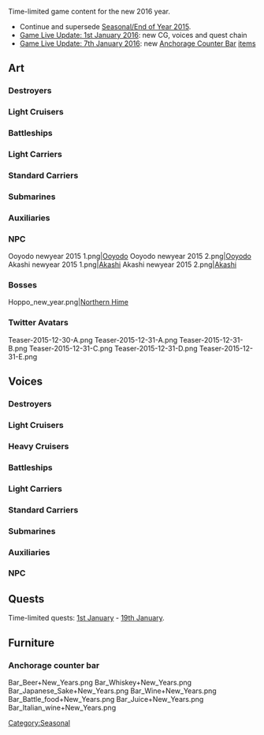 Time-limited game content for the new 2016 year.

*Continue and supersede [[Seasonal/End of Year 2015]].
*[[Thread:382121|Game Live Update: 1st January 2016]]: new CG, voices and quest chain
*[[Thread:384344|Game Live Update: 7th January 2016]]: new [[Furniture#Anchorage_counter_bar|Anchorage Counter Bar]] [[#Furniture|items]]

==Art==
{{SeasonalTOC|art=x|text=Ship girls, NPC and Bosses|Akebono|Yuudachi|Ushio|Nenohi|Makigumo|Yuugumo|Ooyodo|Fusou|Yamashiro|Zuihou|Taigei|Akitsushima|Mizuho|Amagi|I-401|Katori|Akashi|Akashi NPC|Ooyodo NPC|Northern Princess}}

===Destroyers===
{{SeasonalGallery|Akebono/Year End 2015|Yuudachi/Kai Ni New Year|Ushio/New Year|Ushio/Kai Ni New Year|Nenohi/New Year|Makigumo/New Year|Yuugumo/New Year}}

===Light Cruisers===
{{SeasonalGallery|Ooyodo/New Year|Ooyodo/Kai New Year}}

===Battleships===
{{SeasonalGallery|Fusou/New Year|Yamashiro/New Year}}

===Light Carriers===
{{SeasonalGallery|Zuihou/New Year|Zuihou/Kai New Year}}

===Standard Carriers===
{{SeasonalGallery|Amagi/New Year}}

===Submarines===
{{SeasonalGallery|I-401/New Year}}

===Auxiliaries===
{{SeasonalGallery|Akashi/New Year|Akashi/Kai New Year|Katori/New Year|Taigei/New Year|Akitsushima/New Year|Mizuho/New Year}}

===NPC===
<gallery spacing="small" bordercolor="transparent" captionalign="center" hideaddbutton="true">
Ooyodo newyear 2015 1.png|[[NPC|Ooyodo]]
Ooyodo newyear 2015 2.png|[[NPC|Ooyodo]]
Akashi newyear 2015 1.png|[[NPC|Akashi]]
Akashi newyear 2015 2.png|[[NPC|Akashi]]
</gallery>

===Bosses===
<gallery spacing="small" bordercolor="transparent" captionalign="center" hideaddbutton="true">
Hoppo_new_year.png|[[Northern Princess|Northern Hime]]
</gallery>

===Twitter Avatars===
<gallery spacing="small" bordercolor="transparent" captionalign="center" hideaddbutton="true">
Teaser-2015-12-30-A.png
Teaser-2015-12-31-A.png
Teaser-2015-12-31-B.png
Teaser-2015-12-31-C.png
Teaser-2015-12-31-D.png
Teaser-2015-12-31-E.png
</gallery>

==Voices==
{{SeasonalTOC|text=Ship girls and NPC|Murakumo|Oboro|Akebono|Sazanami|Ushio|Hatsuharu|Nenohi|Wakaba|Hatsushimo|Shiratsuyu|Shigure|Murasame|Yuudachi|Urakaze|Tanikaze|Hamakaze|Akizuki|Asagumo|Nowaki|Yamagumo|Yukikaze|Shimakaze|Fubuki|Shirayuki|Hatsuyuki|Miyuki|Ayanami|Shikinami|Kisaragi|Satsuki|Fumizuki|Nagatsuki|Kikuzuki|Mikazuki|Mochizuki|Yayoi|Uzuki|Samidare|Asashio|Ooshio|Michishio|Arashio|Arare|Kasumi|Kagerou|Shiranui|Kuroshio|Hatsukaze|Maikaze|Tokitsukaze|Teruzuki|Asashimo|Libeccio|Kazagumo|Arashi|Hagikaze|Umikaze|Kawakaze|Yura|Ooi|Kitakami|Ooyodo|Tenryuu|Tatsuta|Kuma|Tama|Kiso|Kinu|Abukuma|Yuubari|Agano|Noshiro|Yahagi|Sakawa|Furutaka|Kako|Prinz Eugen|Nachi|Ashigara|Haguro|Takao|Atago|Maya|Choukai|Tone|Chikuma|Suzuya|Kumano|Ise|Hyuuga|Bismarck|Nagato|Mutsu|Kongou|Hiei|Haruna|Kirishima|Fusou|Yamashiro|Musashi|Littorio|Roma|Zuihou|Ryuujou|Chitose|Chiyoda|Shouhou|Ryuuhou|Souryuu|Hiryuu|Akagi|Kaga|Shoukaku|Zuikaku|Amagi|Katsuragi|I-19|I-8|I-401|Katori|Kashima|Taigei|Akitsushima|Mizuho|Hayasui|Mamiya|Irako|Destroyers=x|Light Cruisers=x|Battleships=x|Light Carriers=x|Standard Carriers=x|Submarines=x|Auxiliaries=x|NPC=x}}
===Destroyers===
{{SeasonalQuotes|
{{SeasonalQuotesInclude|New Year 2015|Destroyers|Hatsuyuki}}
{{SeasonalQuotesNew}}
{{SeasonalQuote|Yukikaze
|ja = しれえ、明けましておめでとうです！今年も雪風と水雷戦隊をよろしくです！
|en = Happy New Year, Commander! Please treat me and the torpedo squadron well this year too!
}}
{{SeasonalQuote|Shimakaze
|ja = 明けましておめでとう！今年も島風が誰よりも速いから、見てて・・・おう！
|en = Happy New Year! This year, Shimakaze's faster than anyone else, watch me...uu!
}}
{{SeasonalQuote|Fubuki
|ja = 明けましておめでとうございます、司令官！羽根つきしましょう。負けたら顔に墨でバッテンですから。私？負けません！
|en = Happy New Year, Commander! Let's play Japanese Badminton. The one who will lose will get X drawn on the face with ink. I won't lose!
|line = Secretary 2
}}
{{SeasonalQuote|Shirayuki
|ja = 司令官、本年もどうぞよろしくお願いいたします。あの、よかったら羽根突きご一緒にどうですか。吹雪ちゃんも呼んでます。
|en = Commander, please take care of me this year as well. If it is fine with you, will you play Japanese Badminton with me? I'll call Fubuki-chan to come as well.
}}
{{SeasonalQuote|Hatsuyuki
|ja = 司令官、あけおめことよっ… お、おほん。明けましておめでとうございます。今年はちゃんと言ってやったぜ！
|en = Commander, Happy New Yea... *coughs*. Happy New Year. I finally managed to say it this year!
}}
{{SeasonalQuote|Miyuki
|ja = お！めでたいね！新年だよ、新年！今年もいい年になるといいよな。な！
|en = Ooh! How joyous! It's New Year! This year will also become a nice year!
}}
{{SeasonalQuote|Ayanami
|ja = 司令官！新年、明けました！本年も、綾波たちをどうぞよろしくお願いいたします！
|en = Commander, Happy New Year! This year as well, please take of Ayanami and the others!
}}
{{SeasonalQuote|Shikinami
|ja = 司令官、新年だね、おめでと。お年玉とかないの？……あっ、そ。んじゃ初詣行こう？うん。
|en = Commander, it's New Year. Happy New Year! There's no New Year's Gift? Ah...is that so. Well, shall we go visit the shrine then?
}}
{{SeasonalQuote|Kisaragi
|ja = 新年明けましておめでとうございます。本年も如月たちをどうぞよろしくお願いしますね～
|en = Happy New Year! Please do take care of me and the others this year as well.
}}
{{SeasonalQuote|Satsuki
|ja = 明けましておめでとう、司令官！新年早々可愛いね！今年もよろしく、だね！
|en = Happy New Year, Commander! It's cute how it passed so fast! Take care of me this year as well!
}}
{{SeasonalQuote|Fumizuki
|ja = 司令官、明けましておめでとうございます！今年もよろしく… うぉ、お餅焦げてる！
|en = Commander, Happy New Year! Take care of me this year as well...Uwah, the rice cakes got burned black!
}}
{{SeasonalQuote|Nagatsuki
|ja = 司令官、今年も一緒に新年を迎えられたこと、嬉しく思う。今年もよろしく頼む。
|en = Commander, I'm happy that we were able to greet the new year together this year as well. I'll rely on you this year too.
}}
{{SeasonalQuote|Kikuzuki
|ja = 司令官、明けましておめでとう。今年もこの菊月がともにある。心配するな。
|en = Commander, Happy New Year. I'll be with you this year as well. There's nothing to worry about.
}}
{{SeasonalQuote|Mikazuki
|ja = 新年明けましておめでとうございます。司令官、今年もよろしくお願いしますね。
|en = Happy New Year! Please take care of me this year too!
}}
{{SeasonalQuote|Mochizuki
|ja = 司令官、あけおめ！正月はやっぱりのんびりしたいよね。働かないでさ。な？
|en = Commander, Happy New Year! During New Years, you sure feel like taking it easy. No need for working. Right?
}}
{{SeasonalQuote|Yayoi
|ja = 司令官…新年あけまして…おめでとう…です。今年も…よろしく…お願いです。
|en = Admiral... Happy New Year. Please take care of me this year too.
}}
{{SeasonalQuote|Uzuki
|ja = 司令官！あけおめことよろだぴょん！お年玉ほしいぴょん！
|en = Commander, Happy New Year and do take care of me this year too-pyon! I want my New Year's Gift-pyon!
}}
{{SeasonalQuote|Samidare
|ja = あけましておめでとうございます！提督、新年も、五月雨にお任せください！はい！
|en = Happy New Year! Admiral, this year too, leave it to Samidare! Yes!
}}
{{SeasonalQuote|Asashio
|ja = 司令官！明けましておめでとうございます！本年もどうぞよろしくお願いします！全朝潮型を代表してご挨拶申し上げます！
|en = Commander, Happy New Year! This year, please do take of us as well! As a representetive of the Asashio type, I came here to tell you that!
}}
{{SeasonalQuote|Ooshio
|ja = 司令官！あけましておめでとう！今年もアゲアゲで参りましょ！ガッツン！
|en = Commander, Happy New Year! This year too, we'll proceed in high spirits!
}}
{{SeasonalQuote|Michishio
|ja = 新しい年か。司令官、一応言っておくけど… 今年もよろしく。そ、それだけよ！
|en = A new year, huh. Commander I'll say this once... Please take care of me this year as well. Th-That's all!
}}
{{SeasonalQuote|Arashio
|ja = お正月よ。うふふふ… 謹賀新年！新しい年も…荒潮のこと…よろしく頼むわね？うふふふふ。
|en = It's a new year. Ufufufu... Happy New Year! During this new year as well...I request of you to take care of me, okay? Ufufufu.
}}
{{SeasonalQuote|Arare
|ja = 司令官、謹賀新年です。今年も霰、頑張りたいと思います。
|en = Commander, Happy New Year! This year too, Arare will do her best.
}}
{{SeasonalQuote|Kasumi
|ja = ふぅ……。お正月を無事迎えられたわね。よかった。クズ司令官も……あ、ごめん……司令官も……今年も、よろしくね。……な、何よ！？
|en = Fuu. We were able to greet New Year safely. I'm glad. Shitty Commander-... Ah, I'm sorry... Commander, do take care of me this year as well. Wh-What is it!?
}}
{{SeasonalQuote|Kagerou
|ja = 司令、あけましておめでとう！今年も、十八駆と、陽炎型をどうぞよろしくね！
|en = Admiral, Happy New Year! Please take care of me and the 18th Destroyer Division this year, too!
}}
{{SeasonalQuote|Shiranui
|ja = 司令、謹賀新年です。何ですか。その… 不知火の顔に何か？
|en = Commander, Happy New Year. What is it? Is there something on Shiranui's face?
}}
{{SeasonalQuote|Kuroshio
|ja = 司令はん、新年やね。今年もよろしゅう。
|en = Admiral, it's new yea'. I'm countin' on you this year too.
}}
{{SeasonalQuote|Hatsukaze
|ja = 明けましておめでとう。提督、新年ぐらいしゃきっとしてね。そう。出来るじゃない。
|en = Happy New Year! Admiral, at least do it right this new year. See, you can do it after all.
}}
{{SeasonalQuote|Maikaze
|ja = あけましておめでとうございます、提督。新年も、舞風と一緒に踊ろうよ！ね？
|en = Happy New Year, Admiral. This new year too, dance with Maikaze, okay?
}}
{{SeasonalQuote|Tokitsukaze
|ja = しれー、明けましておめでとう！今年もよろしくね！うむ？おみくじ引く~？
|en = Commander, Happy New Year! Take care of me this year too! Humu? We're going to pull fortunes?
}}
{{SeasonalQuote|Teruzuki
|ja = 提督。秋月姉。新年明けましておめでとうございます！今年も照月をよろしくね？
|en = Admiral and Akizuki-nee, Happy New Year! Take care of me this year too, okay?
}}
{{SeasonalQuote|Asashimo
|ja = 司令、今年もよろしくな！新年つうか、まあ… いつだって頼ってくれていいけどな！
|en = Commander, do take care of me this year too! New year, huh. Well, relying on me as usual is fine!
}}
{{SeasonalQuote|Libeccio
|ja = 提督さん！新年ね！今年もLibeがしっかり面倒見てあげるから、大丈夫よ！ね？
|en = Admiral, it's New Year! This year too Libe will firmly take care, it's okay! Right?
}}
{{SeasonalQuote|Kazagumo
|ja = 提督、明けましておめでとう！今年も十戦隊と風雲をよろしくね！さあ、行こう！
|en = Happy New Year, Admiral! I, Kazagumo and the whole Squadron 10 will be in your care this year as well. Let's go, everyone!
}}
{{SeasonalQuote|Arashi
|ja = 司令、新年あけおめだ！今年も俺や四駆のみんなをよろしく頼むぜ。さあ、パッと繰り出そうぜ！はぎ、のわっち、まい、行くぞ！
|en = Commander, Happy New Year. Me and the whole Des4 will be on your service this year as well. Now, let's raise some hell! Haggy, Nowatchy, Mai, Let's do this!
}}
{{SeasonalQuote|Hagikaze
|ja = 司令、新年あけましておめでとうございます。本年も第四駆逐隊どうぞよろしくご指導お願いいたします。あと、私も。
|en = Happy New Year, Admiral. The 4th Destroyer Division will be under your guidance this year as well. Ah, me as well.
}}
{{SeasonalQuote|Umikaze
|ja = 提督、あけましておめでとうございます！本年も第24駆逐隊と海風をどうぞよろしくおねがいします！
|en = Happy New Year, Admiral! Please take care of the 24th Destroyer Division and me this year as well!
}}
{{SeasonalQuote|Kawakaze
|ja = 提督！謹賀新年だよ！今年も江風さんと姉貴たちをよろしくな！さ、お年玉ちょうだい！ほれほれ～！
|en = Admiral, It's New Year! Take care of me and my sisters this year too! Now, New Year's Gift please! Gimme, gimme!
}}
}}
===Light Cruisers===
{{SeasonalQuotes|
{{SeasonalQuotesInclude|New Year 2015|Light Cruisers}}
{{SeasonalQuotesNew}}
{{SeasonalQuote|Tenryuu
|ja = 提督、明けましておめでとうだな！今年もよろしくな！ま、俺の強さをたっぷり見せつけてやるからよ。ふふふ、そーよ！
|en = Happy New Year, Admiral! I'm in your care this year too! Well, I'll show you my strength plenty this year. Fufufu, that's right!
}}
{{SeasonalQuote|Tatsuta
|ja = 提督、新年ね。年が明けてしまったのね。明けましておめでとう！今年も天龍ちゃん共々、よろしくお願いしますね。
|en = Admiral, it's a new year. This year is beginning. Happy New Year! Me and Tenryuu-chan will be in your care this year too.
}}
{{SeasonalQuote|Kuma
|ja = 明けたクマ。おめでとクマ。今年も頑張るクマ。ク↘マ↗！
|en = Happy New Year kuma. May it be well, kuma. I'll do my best this year too! Ku↘ma↗!
}}
{{SeasonalQuote|Tama
|ja = 新年にゃ、あけましておめでとうにゃ。今年もよろしくお願いするにゃ。……にゃー
|en = Happy Nya Year. Please treat meow well this year as well. ...nyaa~
}}
{{SeasonalQuote|Kiso
|ja = 謹賀新年だ。お前とこうして新しい年を迎えられて、よかった。今年も頼むぞ！
|en = Happy New Year. It is a pleasure to greet this new year with you. I'm counting on you for this year as well.
}}
{{SeasonalQuote|Kinu
|ja = 明けましておめでとうございます！提督！新年早々、マジパナイ！
|en = Happy New Year! Admiral! Let's promptly start the New Year in serious panai!
}}
{{SeasonalQuote|Abukuma
|ja = 新年、明けましておめでとうございます！今年も阿武隈と一水戦のみんなを、どうぞよろしくお願い致します！
|en = Happy New Year! Abukuma and everyone in the First Torpedo Squadron will be counting on you again this year!
}}
{{SeasonalQuote|Yuubari
|ja = 提督、新年明けましておめでとう！今年も、夕張と一緒にね♪ああ、置いてかないでね・・・。
|en = Admiral, Happy New Year! Stay with me this year too, okay♪? Aah, don't leave me behind, okay?
}}
{{SeasonalQuote|Agano
|ja = 提督さ～ん、明けましておめでとうございます！今年も最新鋭の阿賀野型を、どうぞよろしくお願いしま～す！ウフフ。
|en = Admiral~, Happy New Year! This year, the state-of-the-art Agano-class will be in your are as well~! Ufufu.
}}
{{SeasonalQuote|Noshiro
|ja = 提督、新年明けましておめでとうございます！本年も、阿賀野型、どうぞよろしくお願い致します。能代も頑張ります！
|en = Admiral, Happy New Year! Please take good care of the Agano-class this year, too. Noshiro will keep doing her best!
}}
{{SeasonalQuote|Yahagi
|ja = 提督、新年明けましておめでとう！今年もよろしくどうぞ。さあ、今年も出撃よ！
|en = Admiral, Happy New Year! I'll be in your care this year as well. Now, I'm all ready to sortie!
}}
{{SeasonalQuote|Sakawa
|ja = ピャー、ピャーー♪明っけましておめでとうございま～す！司令、今年もよろしくね！わぁ～い、おせち、美味しそう～♪
|en = Pyaa, pyaaa ♪ Happy New Year! Commander, take care of me this year, too! Waah, this New Year's food, looks delicious ♪
}}
}}
===Heavy Cruisers===
{{SeasonalQuotes|
{{SeasonalQuotesInclude|New Year 2015|Heavy Cruisers}}
{{SeasonalQuotesNew}}
{{SeasonalQuote|Nachi
|ja = 提督、謹賀新年だ。今年も貴様と一緒に、海を駆け巡るぞ。よし、まずは景気付けだ。
|en = Admiral, Happy New Year! This year too, I'll be cruising the sea together with you. Alright, first we have to liven things up!
}}
{{SeasonalQuote|Ashigara
|ja = 謹賀新年よ、提督。今年もバーンバン勝利していくわよ！ええ、もちろん！やるわよ！
|en = A Happy New Year, Admiral. This year too, I'll aim for victory with a blast. Yes, of course. I'll do it!
}}
{{SeasonalQuote|Haguro
|ja = 新年、明けましておめでとうございます！今年もどうぞ、よろしく、お願いします！
|en = Happy New Year! I'll be in your care this year as well.
}}
{{SeasonalQuote|Takao
|ja = 新年、明けましておめでとうございます。今年も高雄型重巡、第四戦隊をどうぞよろしくお願いいたします！さ、初詣で、行きましょう？
|en = Happy New Year! Please take care of the 4th squadron's Takao-class heavy cruisers this year! Now, shall we go for our first shrine visit?
}}
{{SeasonalQuote|Atago
|ja = 新年、明けましておめでとうございまーす。提督、今年も愛宕をよろしくね！うふふ。さ、お屠蘇をいただきに行きましょ！
|en = Happy New Year~! Look forward to Atago, 'kay Admiral! Ufufu. Now, let's go drink New Year's sake!
|note = お屠蘇 (Otoso) is New Year's sake or spiced sake.
}}
{{SeasonalQuote|Maya
|ja = 提督。謹賀新年ってやつだ。今年もこの摩耶様をよろしくな！頼むぜ！
|en = Admiral. A Happy New Year to ya, I guess. Take care of Maya-sama this year, too! I'm beggin' ya!
}}
{{SeasonalQuote|Choukai
|ja = 新年、明けましておめでとうございます。本年も、摩耶ともども、どうぞよろしくお願いいたします。
|en = It's the start of a new year. Along with Maya, we'll be in your care for this year as well.
}}
{{SeasonalQuote|Tone
|ja = 年が明けたのじゃ！提督、謹賀新年じゃ！今年もよい年にせねばな！
|en = So the New Year begins! Happy New Year, Admiral! Let's make this year a great one too!
}}
{{SeasonalQuote|Chikuma
|ja = 明けましておめでとうございます。今年も姉ともども、どうぞよろしくお願いいたします。
|en = Happy New Year. Please look forward to working with us sisters together.
|note = She's referring to her sister Tone for "sisters". Also, very formal. Rough translation
}}
{{SeasonalQuote|Suzuya
|ja = 提督、あけおめことよろ～！新年も鈴谷をよろしくね！さ！お年玉、ちょうだい～。
|en = Admiral, Happy New Year to ya, take care of me this year, yada yada yada! Alright! Now where's mah New Year's gift~
}}
{{SeasonalQuote|Kumano
|ja = 提督。新年もこの熊野をどうぞよろしくお願いしてよ。初詣にはいつ出発なさるの？
|en = Admiral. This year, Kumano will be pleased to be in your care again. When shall we depart for our first shrine visit of the year?
}}
}}
===Battleships===
{{SeasonalQuotes|
{{SeasonalQuotesInclude|New Year 2015|Battleships}}
{{SeasonalQuotesNew}}
{{SeasonalQuote|Mutsu
|ja = 提督、明けましておめでとう！今年もよろしくね！ああ、そう、長門も大切にしてあげてね。彼女、意外と不器用でしょ？
|en = Happy New Year, Admiral. Pleased to be of service this year as well. Oh yeah, Please take good care of Nagato as well. You know she's kind of awkward at times, right?
}}
{{SeasonalQuote|Kongou
|ja = Ah, HAPPYYY NEEEW YEARRR!! 提督、New yearも金剛型高速戦艦をよろしくお願いしまーす！
|en = Ah, Happy New Year! Admiral, It is a pleasure as a Kongou-class fast battleship to be of service in this new year!
}}
{{SeasonalQuote|Hiei
|ja = 司令、明けましておめでとうございます！今年もこの比叡、気合入れてぇぇぇ参ります！あ、司令、髪の毛に糸くずが・・・うわ、うわあ、あああ、司令、大丈夫ですか？
|en = Commander, Happy New Year! This year, I'll still be moving forward, With all my spirit... held high! Ah, Commander. there's something on your hair... Uh, Whoa! Ahh... Commander, you okay?
}}
{{SeasonalQuote|Haruna
|ja = 提督、新年明けましておめでとうございます！本年も、金剛型四姉妹と榛名を、どうぞよろしくお願い致します。さあ、初詣に参りましょ！おみくじも引いてみましょ！
|en = Admiral, a happy new year to you! Please take care of me, Haruna and my sisters of the Kongou-class as well this year. Now, let's visit the temple and try our luck with the Omikuji.
}}
{{SeasonalQuote|Kirishima
|ja = 司令、謹賀新年申し上げます！旧年は大変お世話になりました。本年も金剛型高速戦艦、どうぞよろしくお願い致します。あ、おみくじですか？末吉でした。
|en = Commander, greetings to you in this new year! Thank you for taking care of us last year. Pleased to be of service this year as well to us Kongou-class fast battleships. Ah, You're doing the Omikuji? It's an ending blessing.
|note = Ending blessing is a low rank of blessing in Omikuji, near towards the curses. It means "Good Luck in the Future".
}}
{{SeasonalQuote|Fusou
|ja = 提督、明けましておめでとうございます！本年も扶桑型、よろしくお願い致します！
|en = Admiral, Happy New Year! Please be kind to Fusou-class this year too.
}}
{{SeasonalQuote|Yamashiro
|ja = 姉さま、今年もどうぞよろしくお願い致します！・・・ん、提督？はい、よろしくです。
|en = Nee-sama, please take care of me this year!... Ah, Admiral? Sure, take care.
}}
{{SeasonalQuote|Musashi
|ja = 新年か、めでたい！提督よ、謹賀新年だな。今年もしっかり頼むぞ、ははははは！
|en = A new year, How joyous! Admiral, Happy New Year to you. I'll be counting on you this year as well, Hahahaha!
}}
{{SeasonalQuote|Littorio
|ja = Buon anno!　提督、明けましておめでとうございます！今年もよろしくお願い致しますね！
|en = Admiral, Happy New Year. Pleased to be of service this year as well.
}}
{{SeasonalQuote|Roma
|ja = Buon anno! 提督、新年おめでとうございます！今年も、姉さんと私、Romaをよろしく。
|en = Admiral, Happy New Year. Please take care of me, Roma and my sister this year.
}}
}}
===Light Carriers===
{{SeasonalQuotes|
{{SeasonalQuotesInclude|New Year 2015|Light Carriers}}
{{SeasonalQuotesNew}}
{{SeasonalQuote|Ryuujou
|ja = 司令官、あけおめやー！今年もよろしゅうなー！
|en = Happy New Year, Commander. Much obliged to be on duty for them brand new year.
}}
{{SeasonalQuote|Chitose
|ja = 提督、新年、明けましておめでとうございます！千代田共々今年もよろしくお願い致します！
|en = Admiral, a happy New Year! Please take care of Chiyoda and me this year as well!
}}
{{SeasonalQuote|Chiyoda
|ja = 提督、新年明けましておめでとう！ねえ、千歳お姉見なかった？そう・・・どこなの？
|en = Admiral, Happy New Year! Hey, have you seen Chitose? No...? ...where is she?
}}
{{SeasonalQuote|Shouhou
|ja = 新年明けましておめでとうございます！本年も、この祥鳳をどうぞ、よろしくお願い致します！
|en = Happy New Year! Please take care of methis year, too!
}}
{{SeasonalQuote|Ryuuhou
|ja = 提督、あ、あの・・・低速軽空母だって十分戦えますよね？ね？私、信じてます！
|en = Admiral, ah, um... even as a slow light aircraft carrier, I'm still sufficient enough for battles, right? Right? I believe so!
}}
}}
===Standard Carriers===
{{SeasonalQuotes|
{{SeasonalQuotesInclude|New Year 2015|Standard Carriers}}
{{SeasonalQuotesNew}}
{{SeasonalQuote|Akagi
|ja = 提督、一航戦、新年のご挨拶に参りました！本年も、どうぞよろしくお願い致します！
|en = Admiral. We, the 1st Carrier Division is present to greet you on this new year. It is a pleasure to be of service for this year.
}}
{{SeasonalQuote|Kaga
|ja = 提督、赤城さん、あけましておめでとう。本年もどうぞよろしく。
|en = Admiral, Akagi, Happy New Year. Pleased to be on your care for this year.
}}
{{SeasonalQuote|Shoukaku
|ja = 提督、新年明けましておめでとうございます！本年も、妹の瑞鶴共々どうぞよろしくお願い致します！
|en = Admiral, A happy new year to you! I hope this year you will take care of me and my sister, Zuikaku as well.
}}
{{SeasonalQuote|Zuikaku
|ja = 提督さん、翔鶴姉、あけましえおめでとう！今年もどうぞよろしくお願いします！って…どうして二人とも笑ってるの？へ？
|en = Admiral, Shoukaku-nee, Happy New Year! Pleased to be of service for this year as well! Huh... what are you two laughing at? Eh?
}}
{{SeasonalQuote|Amagi
|ja = 提督、新年明けましておめでとうございます！天城、新年をご一緒できて光栄です！
|en = Admiral, Happy New Year to you! I am honored to be spending a new year together!
}}
{{SeasonalQuote|Katsuragi
|ja = 新年明けましておめでとう！今年も機動部隊の中核としてガンガン頑張るわ！
|en = Happy New Year to you! This year I will try my hardest to be a core of a mobile fleet!
}}
}}
===Submarines===
{{SeasonalQuotes|
{{SeasonalQuote|I-19
|ja = 提督、明けましておめでとう、なの！今年も、イクをよろしくお願いするの、するの！
|en = Admiral, a happy New Year to you! Take care of me this year as well, will you?
}}
{{SeasonalQuote|I-8
|ja = 提督、新年明けましておめでとう！今年もはっちゃんと潜水艦隊をよろしく、です！
|en = Admiral, Happy New Year! Please take care of the submarine fleet and me this year, yes!
}}
{{SeasonalQuote|I-401
|ja = 提督、私の活躍できる作戦、ちゃんと考えてよね。ホントだよ、お願いなんだからね、ね～！
|en = Admiral, could you please think of an operation where I can actually play an active role. Seriously, I'm begging you!
}}
}}
===Auxiliaries===
{{SeasonalQuotes|
{{SeasonalQuote|Katori
|ja = 提督、明けましておめでとうございます！今年こそ、一緒に遠洋航海しちゃいます？
|en = Admiral, Happy New Year! Surely, we'll sail the seas together again this year, won't we?
}}
{{SeasonalQuote|Kashima
|ja = 新年明けましておめでとうございます、提督さん！今年も鹿島をよろしくお願いします。私も、精一杯頑張ります！
|en = Happy New Year, Admiral! Take care of Kashima this year as well. I, too, will try my very best.
}}
{{SeasonalQuote|Taigei
|ja = 提督、あ、あの・・・潜水母艦、いいですよね？必要ですよね？ああ、よかった！はい、潜水艦たちのお世話はお任せ下さい！
|en = Admiral... ah, um... submarine tenders sure are nice, aren't they? They're a necessity, right? Ah, thank goodness! Yes, leave the care of the submarines to me!
}}
{{SeasonalQuote|Akitsushima
|ja = 提督、新年明けましておめでとうございますかも！今年も大艇ちゃんをよろしくね！
|en = Admiral, Happy New Year! Take care of Taitei-chan and me this year too.
}}
{{SeasonalQuote|Mizuho
|ja = 提督、新年明けましておめでとうございます！本年も、第１１航空戦隊と瑞穂、どうぞよろしくお願いします！
|en = Admiral, A happy new year to you. I, Mizuho, and the 11th Aviation Squad wishes you to take care of us for this year as well.
}}
{{SeasonalQuote|Hayasui
|ja = 提督さん、新年あけましておめでとうございます。本年もよろしくお願いいたします。
|en = Admiral, Happy New Year! Please treat me well this year as well!
}}
}}
===NPC===
{{SeasonalQuotes|
{{SeasonalQuotesInclude|New Year 2015|NPC}}
}}

==Quests==

Time-limited quests: [[Thread:382121|1st January]] - [[Thread:385004|19th January]].

{{QuestList|
{{Quest
|ID = SB08
|Use_ID = B1
|Title_JP = 謹賀新年！「水雷戦隊」出撃始め！
|Title_EN = Happy New Year! Sortie a Torpedo Squadron
|Requirements = Sortie 1 [[Ship_Class#Light_Cruiser_.28CL.29|CL]]/CT and 3-5 [[Ship_Class#Destroyer_.28DD.29|DD]] to [[World_1:_鎮守府海域#World_1-3:_.E8.A3.BD.E6.B2.B9.E6.89.80.E5.9C.B0.E5.B8.AF.E6.B2.BF.E5.B2.B8_Coastal_Refinery_Zone|World 1-3]] and score an S rank victory at the boss node
|Rewards_RSC = 2016 / 0 / 0 / 0
|Rewards_Items = {{EquipmentCardKai|Emergency Repair Goddess|size=30px}}[[Emergency Repair Goddess]]
|Note = Requires [[Quests#Bd1|Bd1]]
}}
{{Quest
|ID = SB09
|Use_ID = B1
|Title_JP = 新年の「伊良湖」のお手伝い！
|Title_EN = Help Irako during New Year
|Requirements = Sortie a fleet to [[World_2:_南西諸島海域#2-3|World 2-3]] and score an S rank victory at the boss node 3 times
|Rewards_RSC = 0 / 2016 / 0 / 0
|Rewards_Items = [[File:Instant repair 2.png|30px|link=Tutorial:_FAQ#What_are_buckets.3F]] X 2<br>[[File:Food supply ship irako.png|30px|link=Fatigue]][[Fatigue#Food_Supply_Ship_.22Irako.22|"Irako"]] x 2
|Note = Requires [[#SB08|SB08]]
}}
{{Quest
|ID = SB10
|Use_ID = B1
|Title_JP = 漲る戦艦魂！大艦巨砲なお正月！
|Title_EN = The burning soul of a battleship! A New Year with big ships and huge guns
|Requirements = Sortie 4 [[Ship_Class#Battleship_.28BB.29|BB/FBB]]/[[Ship_Class#Aviation_Battleship_.28BBV.29|BBV]] to [[World_4:_西方海域#World_4-2:_.E3.82.AB.E3.83.AC.E3.83.BC.E6.B4.8B.E5.88.B6.E5.9C.A7.E6.88.A6_Curry_Ocean_Pacification|World 4-2]] (you may add 2 more ships) and score an S rank victory at the boss node 2 times
|Rewards_RSC = 0 / 0 / 2016 / 0
|Rewards_Items = [[File:Improvement Materials.png|30px|link=Akashi's_Improvement_Arsenal]] X 3<br>[[File:RedAmmo.png|30px|link=Type 1 Armor-Piercing (AP) Shell]][[Type 1 Armor-Piercing (AP) Shell|Type 1 AP Shell]]
|Note = Requires: [[Quests#B18|B18]], [[#SB09|SB09]]
}}
{{Quest
|ID = SB11
|Use_ID = B1
|Title_JP = 迎春！「機動部隊」抜錨せよ！
|Title_EN = Happy New Year! Sortie a Carrier Task Force
|Requirements = Sortie 2 [[Ship_Class#Regular_Aircraft_Carrier_.28CV.29|CV]]/[[Ship_Class#Armored_Aircraft_Carrier_.28CVB.29|CVB]]/[[Ship_Class#Light_Aircraft_Carrier_.28CVL.29|CVL]] and up to 4 additional ships to [[World_6:_中部海域#World_6-2:_MS.E8.AB.B8.E5.B3.B6.E6.B2.96_MS_Archipelago|World 6-2]] and score an S rank victory at the boss node 2 times.
|Rewards_RSC = 0 / 0 / 0 / 2016
|Rewards_Items = [[File:Development material.png|30px|link=Construction]] X 4<br>[[File:Skilled_Crew_Member_Icon.png|30px|link=Aircraft_Conversion]][[Aircraft_Conversion|Skilled Crew Member]]
|Note = Requires [[#SB10|SB10]]
}}
}}

==Furniture==
===Anchorage counter bar===
<gallery spacing="small" bordercolor="transparent" captionalign="center" hideaddbutton="true">
Bar_Beer+New_Years.png
Bar_Whiskey+New_Years.png
Bar_Japanese_Sake+New_Years.png
Bar_Wine+New_Years.png
Bar_Battle_food+New_Years.png
Bar_Juice+New_Years.png
Bar_Italian_wine+New_Years.png
</gallery>
[[Category:Seasonal]]